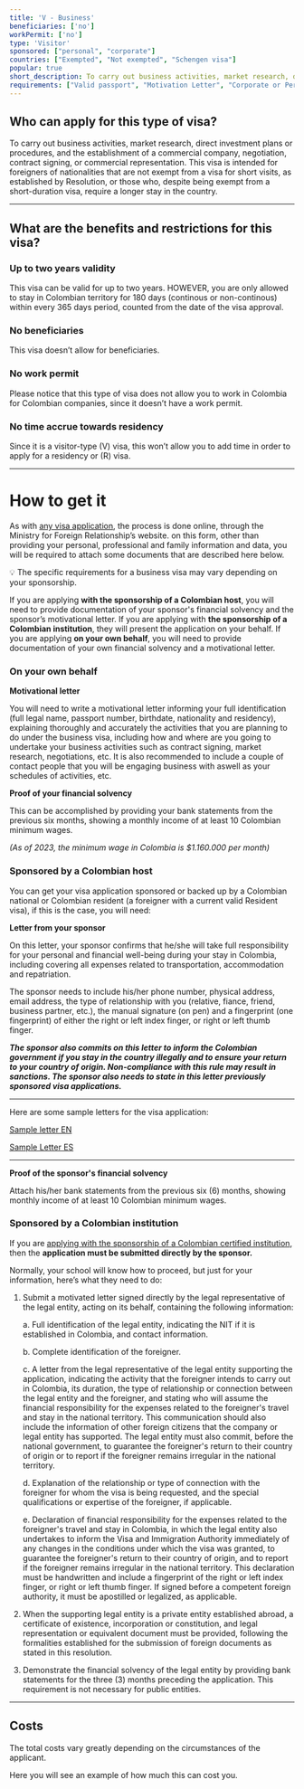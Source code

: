 ```yaml
---
title: 'V - Business'
beneficiaries: ['no']
workPermit: ['no']
type: 'Visitor'
sponsored: ["personal", "corporate"]
countries: ["Exempted", "Not exempted", "Schengen visa"]
popular: true
short_description: To carry out business activities, market research, direct investment plans or procedures, and the establishment of a commercial company, negotiation, contract signing, or commercial representation.
requirements: ["Valid passport", "Motivation Letter", "Corporate or Personal Sponsorship"]
---
```

## Who can apply for this type of visa?

To carry out business activities, market research, direct investment plans or procedures, and the establishment of a commercial company, negotiation, contract signing, or commercial representation. This visa is intended for foreigners of nationalities that are not exempt from a visa for short visits, as established by Resolution, or those who, despite being exempt from a short-duration visa, require a longer stay in the country.

---

## What are the benefits and restrictions for this visa?

### **Up to two years validity**

This visa can be valid for up to two years. HOWEVER, you are only allowed to stay in Colombian territory for 180 days (continous or non-continous) within every 365 days period, counted from the date of the visa approval.

### **No beneficiaries**

This visa doesn’t allow for beneficiaries.

### **No work permit**

Please notice that this type of visa does not allow you to work in Colombia for Colombian companies, since it doesn’t have a work permit.

### **No time accrue towards residency**

Since it is a visitor-type (V) visa, this won’t allow you to add time in order to apply for a residency or (R) visa.

---

# **How to get it**

As with [any visa application](https://www.notion.so/General-visa-application-rules-1dc2c565143e4adb95086f993f184e36?pvs=21), the process is done online, through the Ministry for Foreign Relationship’s website. on this form, other than providing your personal, professional and family information and data, you will be required to attach some documents that are described here below.

<aside>
💡 The specific requirements for a business visa may vary depending on your sponsorship.

</aside>

If you are applying **with the sponsorship of a Colombian host**, you will need to provide documentation of your sponsor's financial solvency and the sponsor’s motivational letter. If you are applying with **the sponsorship of a Colombian institution**, they will present the application on your behalf. If you are applying **on your own behalf**, you will need to provide documentation of your own financial solvency and a motivational letter.

### **On your own behalf**

**Motivational letter**

You will need to write a motivational letter informing your full identification (full legal name, passport number, birthdate, nationality and residency), explaining thoroughly and accurately the activities that you are planning to do under the business visa, including how and where are you going to undertake your business activities such as contract signing, market research, negotiations, etc. It is also recommended to include a couple of contact people that you will be engaging business with aswell as your schedules of activities, etc.

**Proof of your financial solvency**

This can be accomplished by providing your bank statements from the previous six months, showing a monthly income of at least 10 Colombian minimum wages.

*(As of 2023, the minimum wage in Colombia is $1.160.000 per month)*

### Sponsored by a **Colombian host**

You can get your visa application sponsored or backed up by a Colombian national or Colombian resident (a foreigner with a current valid Resident visa), if this is the case, you will need:

**Letter from your sponsor**

On this letter, your sponsor confirms that he/she will take full responsibility for your personal and financial well-being during your stay in Colombia, including covering all expenses related to transportation, accommodation and repatriation.

The sponsor needs to include his/her phone number, physical address, email address, the type of relationship with you (relative, fiance, friend, business partner, etc.), the manual  signature (on pen) and a fingerprint (one fingerprint) of either the right or left index finger, or right or left thumb finger.

***The sponsor also commits on this letter to inform the Colombian government if you stay in the country illegally and to ensure your return to your country of origin. Non-compliance with this rule may result in sanctions.‍ The sponsor also needs to state in this letter previously sponsored visa applications.***

---

Here are some sample letters for the visa application:

[Sample letter EN](https://www.notion.so/Sample-letter-EN-cfb329f0f8c04466bb687e595054a0ec?pvs=21)

[Sample Letter ES](https://www.notion.so/Sample-Letter-ES-938aa54663924d7b8c658be10988625c?pvs=21)

---

**Proof of the sponsor's financial solvency**

Attach his/her bank statements from the previous six (6) months, showing monthly income of at least 10 Colombian minimum wages.

### Sponsored by **a Colombian institution**

If you are [applying with the sponsorship of a Colombian certified institution](https://www.notion.so/Visa-sponsored-by-a-legal-entity-1e1356d1166d48108b2ccce54e28eb1e?pvs=21), then the **application must be submitted directly by the sponsor.**

Normally, your school will know how to proceed, but just for your information, here’s what they need to do:

1. Submit a motivated letter signed directly by the legal representative of the legal entity, acting on its behalf, containing the following information:
    
    a. Full identification of the legal entity, indicating the NIT if it is established in Colombia, and contact information.
    
    b. Complete identification of the foreigner.
    
    c. A letter from the legal representative of the legal entity supporting the application, indicating the activity that the foreigner intends to carry out in Colombia, its duration, the type of relationship or connection between the legal entity and the foreigner, and stating who will assume the financial responsibility for the expenses related to the foreigner's travel and stay in the national territory. This communication should also include the information of other foreign citizens that the company or legal entity has supported. The legal entity must also commit, before the national government, to guarantee the foreigner's return to their country of origin or to report if the foreigner remains irregular in the national territory.
    
    d. Explanation of the relationship or type of connection with the foreigner for whom the visa is being requested, and the special qualifications or expertise of the foreigner, if applicable.
    
    e. Declaration of financial responsibility for the expenses related to the foreigner's travel and stay in Colombia, in which the legal entity also undertakes to inform the Visa and Immigration Authority immediately of any changes in the conditions under which the visa was granted, to guarantee the foreigner's return to their country of origin, and to report if the foreigner remains irregular in the national territory. This declaration must be handwritten and include a fingerprint of the right or left index finger, or right or left thumb finger. If signed before a competent foreign authority, it must be apostilled or legalized, as applicable.
    
2. When the supporting legal entity is a private entity established abroad, a certificate of existence, incorporation or constitution, and legal representation or equivalent document must be provided, following the formalities established for the submission of foreign documents as stated in this resolution.
3. Demonstrate the financial solvency of the legal entity by providing bank statements for the three (3) months preceding the application. This requirement is not necessary for public entities.

---

## Costs

The total costs vary greatly depending on the circumstances of the applicant. 

Here you will see an example of how much this can cost you.